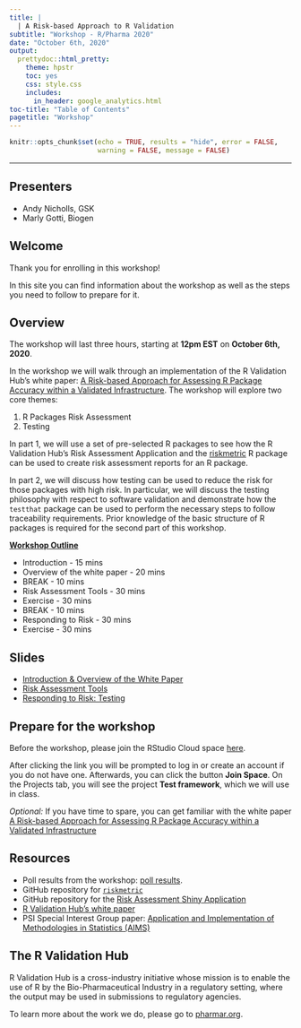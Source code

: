 ```yaml
---
title: |
  | A Risk-based Approach to R Validation
subtitle: "Workshop - R/Pharma 2020"
date: "October 6th, 2020"
output:
  prettydoc::html_pretty:
    theme: hpstr
    toc: yes
    css: style.css
    includes:
      in_header: google_analytics.html
toc-title: "Table of Contents"
pagetitle: "Workshop"
---
```



```r

knitr::opts_chunk$set(echo = TRUE, results = "hide", error = FALSE,
                      warning = FALSE, message = FALSE)

```

<hr>

<!---------------------------------------------------------------------------->

## Presenters

- Andy Nicholls, GSK
- Marly Gotti, Biogen

## Welcome

Thank you for enrolling in this workshop! 

In this site you can find information about the workshop as well as the steps you need to follow to prepare for it.

## Overview

The workshop will last three hours, starting at **12pm EST** on **October 6th, 2020**.

In the workshop we will walk through an implementation of the R Validation Hub's white paper: [A Risk-based Approach for Assessing R Package Accuracy within a Validated Infrastructure](https://www.pharmar.org/white-paper/). The workshop will explore two core themes:

1. R Packages Risk Assessment
2. Testing 

In part 1, we will use a set of pre-selected R packages to see how the R Validation Hub's Risk Assessment Application and the [riskmetric](https://pharmar.github.io/riskmetric/articles/riskmetric.html) R package can be used to create risk assessment reports for an R package.

In part 2, we will discuss how testing can be used to reduce the risk for those packages with high risk. In particular, we will discuss the testing philosophy with respect to software validation and demonstrate how the `testthat` package can be used to perform the necessary steps to follow traceability requirements. Prior knowledge of the basic structure of R packages is required for the second part of this workshop.


<ins>**Workshop Outline**</ins>

- Introduction - 15 mins
- Overview of the white paper - 20 mins
- BREAK - 10 mins
- Risk Assessment Tools - 30 mins
- Exercise - 30 mins
- BREAK - 10 mins
- Responding to Risk - 30 mins
- Exercise - 30 mins

<!---------------------------------------------------------------------------->

## Slides

- [Introduction & Overview of the White Paper](./slides/Introduction.html)
- [Risk Assessment Tools](./slides/Risk_Assessment_Tools.html)
- [Responding to Risk: Testing](./slides/Testing.html)

<!---------------------------------------------------------------------------->


## Prepare for the workshop

Before the workshop, please join the RStudio Cloud space [here](https://rstudio.cloud/spaces/94751/join?access_code=k%2F2tizN3wV8WABmBPwfvsV0jbitVdQ%2FTsJWHF5VJ).

After clicking the link you will be prompted to log in or create an account if you do not have one. Afterwards, you can click the button **Join Space**. On the Projects tab, you will see the project **Test framework**, which we will use in class.

*Optional:* If you have time to spare, you can get familiar with the white paper [A Risk-based Approach for Assessing R Package Accuracy within a Validated Infrastructure](https://www.pharmar.org/white-paper/)

<!---------------------------------------------------------------------------->

## Resources

- Poll results from the workshop: [poll results](slides/images/Poll.png).
- GitHub repository for [`riskmetric`](https://github.com/pharmaR/riskmetric)
- GitHub repository for the [Risk Assessment Shiny Application](https://github.com/pharmaR/risk_assessment)
- [R Validation Hub's white paper](https://www.pharmar.org/white-paper/)
- PSI Special Interest Group paper: [Application and Implementation of Methodologies in Statistics (AIMS)](https://www.google.com/url?sa=t&rct=j&q=&esrc=s&source=web&cd=&cad=rja&uact=8&ved=2ahUKEwjOxuW7uYfsAhVEwFkKHVUzBOQQFjAAegQIBRAB&url=https%3A%2F%2Fwww.psiweb.org%2Fdocs%2Fdefault-source%2Fdefault-document-library%2Fwant-to-use-r-here-are-some-top-tips-before-you-start-20171027.docx%3Fsfvrsn%3Dab5dfdb_0&usg=AOvVaw1JWwlz0z_k0V5UPlBZxUUD)

<!---------------------------------------------------------------------------->

## The R Validation Hub

R Validation Hub is a cross-industry initiative whose mission
is to enable the use of R by the Bio-Pharmaceutical Industry in a regulatory setting, where the output may be used in submissions to regulatory agencies.

To learn more about the work we do, please go to [pharmar.org](https://www.pharmar.org).


